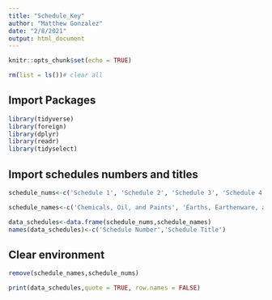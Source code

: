 ```yaml
---
title: "Schedule_Key"
author: "Matthew Gonzalez"
date: "2/8/2021"
output: html_document
---
```


```r
knitr::opts_chunk$set(echo = TRUE)
```

```r
rm(list = ls())# clear all
```
## Import Packages

```r
library(tidyverse)
library(foreign)
library(dplyr)
library(readr)
library(tidyselect)
```
## Import schedules numbers and titles

```r
schedule_nums<-c('Schedule 1', 'Schedule 2', 'Schedule 3', 'Schedule 4', 'Schedule 5', 'Schedule 6', 'Schedule 7', 'Schedule 8', 'Schedule 9', 'Schedule 10', 'Schedule 11', 'Schedule 12','Schedule 13', 'Schedule 14', 'Schedule 15')

schedule_names<-c('Chemicals, Oil, and Paints', 'Earths, Earthenware, and Glassware', 'Metals and Manufactures of', ' Wood and Manufactures of', 'Sugar, Molasses, and Manufactures of', 'Tobacco and Manufactures of', 'Agricultural Products and Provisions', 'Spirits, Wines, and other Beverages','Cotton Manufactures','Flax, Hemp, Jute, and Manufactures of','Wool and Manufactures of', 'Silk Manufactures','Manufactures of Rayon or Other Synthetic Textile', 'Papers and Books', 'Sundries')
```


```r
data_schedules<-data.frame(schedule_nums,schedule_names)
names(data_schedules)<-c('Schedule Number','Schedule Title')
```

## Clear environment

```r
remove(schedule_names,schedule_nums)
```

```r
print(data_schedules,quote = TRUE, row.names = FALSE)
```
